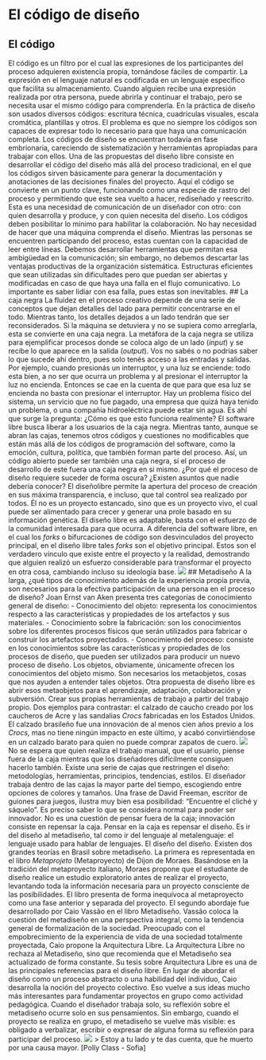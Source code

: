 # El código de diseño
## El código
El código es un filtro por el cual las expresiones de los participantes del proceso adquieren existencia propia, tornándose fáciles de compartir. La expresión en el lenguaje natural es codificada en un lenguaje especifico que facilita su almacenamiento. Cuando alguien recibe una expresión realizada por otra persona, puede abrirla y continuar el trabajo, pero se necesita usar el mismo código para comprenderla.
En la práctica de diseño son usados diversos códigos: escritura técnica, cuadrículas visuales, escala cromática, plantillas y otros. El problema es que no siempre los códigos son capaces de expresar todo lo necesario para que haya una comunicación completa. Los códigos de diseño se encuentran todavía en fase embrionaria, careciendo de sistematización y herramientas apropiadas para trabajar con ellos.
Una de las propuestas del diseño libre consiste en desarrollar el código del diseño más allá del proceso tradicional, en el que los códigos sirven básicamente para generar la documentación y anotaciones de las decisiones finales del proyecto. Aquí el código se convierte en un punto clave, funcionando como una especie de rastro del proceso y permitiendo que este sea vuelto a hacer, rediseñado y reescrito. Esta es una necesidad de comunicación de un diseñador con otro: con quien desarrolla y produce, y con quien necesita del diseño. Los códigos deben posibilitar lo mínimo para habilitar la colaboración. No hay necesidad de hacer que una máquina comprenda el diseño. Mientras las personas se encuentren participando del proceso, estas cuentan con la capacidad de leer entre líneas.
Debemos desarrollar herramientas que permitan esa ambigüedad en la comunicación; sin embargo, no debemos descartar las ventajas productivas de la organización sistemática. Estructuras eficientes que sean utilizadas sin dificultades pero que puedan ser abiertas y modificadas en caso de que haya una falla en el flujo comunicativo. Lo importante es saber lidiar con esa falla, pues estas son inevitables.
## La caja negra
La fluidez en el proceso creativo depende de una serie de conceptos que dejan detalles del lado para permitir concentrarse en el todo. Mientras tanto, los detalles dejados a un lado tendrán que ser reconsiderados. Si la máquina se detuviera y no se supiera como arreglarla, esta se convierte en una caja negra.
La metáfora de la caja negra se utiliza para ejemplificar procesos donde se coloca algo de un lado (*input*) y se recibe lo que aparece en la salida (*output*). Vos no sabés o no podrías saber lo que sucede ahí dentro, pues solo tenés acceso a las entradas y salidas. Por ejemplo, cuando presionás un interruptor, y una luz se enciende: todo esta bien, a no ser que ocurra un problema y al presionar el interruptor la luz no encienda. Entonces se cae en la cuenta de que para que esa luz se encienda no basta con presionar el interruptor. Hay un problema físico del sistema, un servicio que no fue pagado, una empresa que quizá haya tenido un problema, o una compañía hidroeléctrica puede estar sin agua. Es ahí que surge la pregunta: ¿Cómo es que esto funciona realmente?
El software libre busca liberar a los usuarios de la caja negra. Mientras tanto, aunque se abran las cajas, tenemos otros códigos y cuestiones no modificables que están más allá de los códigos de programación del software, como la emoción, cultura, política, que también forman parte del proceso. Así, un código abierto puede ser también una caja negra, si el proceso de desarrollo de este fuera una caja negra en si mismo.
¿Por qué el proceso de diseño requiere suceder de forma oscura? ¿Existen asuntos que nadie debería conocer? El diseñolibre permite la apertura del proceso de creación en sus máxima transparencia, e incluso, que tal control sea realizado por todos. Él no es un proyecto estancado, sino que es un proyecto vivo, el cual puede ser alimentado para crecer y generar una prole basado en su información genética. El diseño libre es adaptable, basta con el esfuerzo de la comunidad interesada para que ocurra.
A diferencia del software libre, en el cual los *forks* o bifurcaciones de código son desvinculados del proyecto principal, en el diseño libre tales *forks* son el objetivo principal. Estos son el verdadero vínculo que existe entre el proyecto y la realidad, demostrando que alguien realizó un esfuerzo considerable para transformar el proyecto en otra cosa, cambiando incluso su ideología base.
![](img/cajanegra-apple.png)
## Metadiseño
A la larga, ¿qué tipos de conocimiento además de la experiencia propia previa, son necesarios para la efectiva participación de una persona en el proceso de diseño? Joan Ernst van Aken presenta tres categorías de conocimiento general de diseño:
- Conocimiento del objeto: representa los conocimientos respecto a las características y propiedades de los artefactos y sus materiales.
- Conocimiento sobre la fabricación: son los conocimientos sobre los diferentes procesos físicos que serán utilizados para fabricar o construir los artefactos proyectados.
- Conocimiento del proceso: consiste en los conocimientos sobre las características y propiedades de los procesos de diseño, que pueden ser utilizados para producir un nuevo proceso de diseño.
Los objetos, obviamente, únicamente ofrecen los conocimientos del objeto mismo. Son necesarios los metaobjetos, cosas que nos ayuden a entender tales objetos. Otra propuesta de diseño libre es abrir esos metaobjetos para el aprendizaje, adaptación, colaboración y subversión. Crear sus propias herramientas de trabajo a partir del trabajo propio. Dos ejemplos para contrastar: el calzado de caucho creado por los caucheros de Acre y las sandalias *Crocs* fabricadas en los Estados Unidos. El calzado brasileño fue una innovación de al menos cien años previo a los *Crocs*, mas no tiene ningún impacto en este último, y acabó convirtiéndose en un calzado barato para quien no puede comprar zapatos de cuero.
![](img/sapatos2_pb300dpi.jpg)
No se espera que quien realiza el trabajo manual, que el usuario, piense fuera de la caja mientras que los diseñadores difícilmente consiguen hacerlo también. Existe una serie de cajas que restringen el diseño: metodologías, herramientas, principios, tendencias, estilos. El diseñador trabaja dentro de las cajas la mayor parte del tiempo, escogiendo entre opciones de colores y tamaños.
Una frase de David Freeman, escritor de guiones para juegos, ilustra muy bien esa posibilidad: “Encuentre el cliché y sáquelo”. Es preciso saber lo que se considera normal para poder ser innovador. No es una cuestión de pensar fuera de la caja; innovación consiste en repensar la caja. Pensar en la caja es repensar el diseño. Es ir del diseño al metadiseño, tal como ir del lenguaje al metalenguaje: el lenguaje usado para hablar de lenguajes. El diseño del diseño. Existen dos grandes teorías en Brasil sobre metadiseño.
La primera es representada en el libro *Metaprojeto* (Metaproyecto) de Dijon de Moraes. Basándose en la tradición del metaproyecto italiano, Moraes propone que el estudiante de diseño realice un estudio exploratorio antes de realizar el proyecto, levantando toda la información necesaria para un proyecto consciente de las posibilidades. El libro presenta de forma inequívoca al metaproyecto como una fase anterior y separada del proyecto. El segundo abordaje fue desarrollado por Caio Vassão en el libro Metadiseño. Vassão coloca la cuestión del metadiseño en una perspectiva integral, como la tendencia general de formalización de la sociedad. Preocupado con el empobrecimiento de la experiencia de vida de una sociedad totalmente proyectada, Caio propone la Arquitectura Libre. La Arquitectura Libre no rechaza al Metadiseño, sino que recomienda que el Metadiseño sea actualizado de forma constante.
Su tesis sobre Arquitectura Libre es una de las principales referencias para el diseño libre. En lugar de abordar el diseño como un proceso abstracto o una habilidad del individuo, Caio desarrolla la noción del proyecto colectivo. Eso vuelve a sus ideas mucho más interesantes para fundamentar proyectos en grupo como actividad pedagógica. Cuando el diseñador trabaja solo, su reflexión sobre el metadiseño ocurre solo en sus pensamientos. Sin embargo, cuando el proyecto se realiza en grupo, el metadiseño se vuelve más visible: es obligado a verbalizar, escribir o expresar de alguna forma su reflexión para participar del proceso.
![](img/Metaproyecto.png)
> Estoy a tu lado
y te das cuenta,
que he muerto
por una causa mayor.
[Polly Class - Sofia]